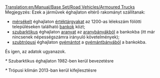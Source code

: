 [[Translation:en/Manual/Base Set/Road Vehicles/Armoured Trucks]]
{{hu/Navbox Közúti járművek}}
Megjegyzés: Ezek a járművek éghajlaton eltérő rakományt szállítanak:
*[[hu/Manual/Éghajlatok#mersekelt|mérsékelt]] éghajlaton [[hu/Manual/Base Set/Cargos/Értéktárgyak|értéktárgyakat]] az 1200-as lélekszám fölötti településeken található [[hu/Manual/Base Set/Industries/Bank|bankok]] közt;
*[[hu/Manual/Éghajlatok#szubarktikus-hu|szubarktikus]] éghajlaton [[hu/Manual/Base Set/Cargos/Arany|aranyat]] az [[hu/Manual/Base Set/Industries/Aranybánya|aranybányákból]] a bankokba (itt már nincsenek népességszámra irányuló követelmények);
*[[hu/Manual/Éghajlatok#szubtropusi-hu|szubtrópusi]] éghajlaton [[hu/Manual/Base Set/Cargos/Gyémánt|gyémántot]] a [[hu/Manual/Base Set/Industries/Gyémántbánya|gyémántbányából]] a bankokba.
És igen, az adatok ugyanazok.

{{hu/Közúti járművek|name     = Balogh páncélkocsi
  |img      = en/Balogh Armoured Truck.png
  |price    = £5,945 ($11,890) 
  |speed    = 30 mph (48 km/h)
  |annual   = £421 ($842)
  |designed = 1936
  |life     = 15
  |capacity = 12 csomag értéktárgy/arany/gyémánt
}}

{{hu/Közúti járművek|name     = Uhl páncélkocsi
  |img      = en/Uhl Armoured Truck.png
  |price    = £6,970 ($13,940)
  |speed    = 55 mph (88 km/h)
  |annual   = £787 ($1,574)
  |designed = 1981*
  |life     = 15
  |capacity = 15 csomag értéktárgy/arany/gyémánt
}}
''*'' Szubarktikus éghajlaton 1982-ben kerül bevezetésre

{{hu/Közúti járművek|name     = Foster páncélkocsi
  |img      = en/Foster Armoured Truck.png
  |price    = £7,380 ($14,760) 
  |speed    = 70 mph (112 km/h)
  |annual   = £1,125 ($2,250)
  |designed = 2012*
  |life     = 15
  |capacity = 16 csomag értéktárgy/arany/gyémánt
}}
''*'' Trópusi klímán 2013-ban kerül kifejlesztésre